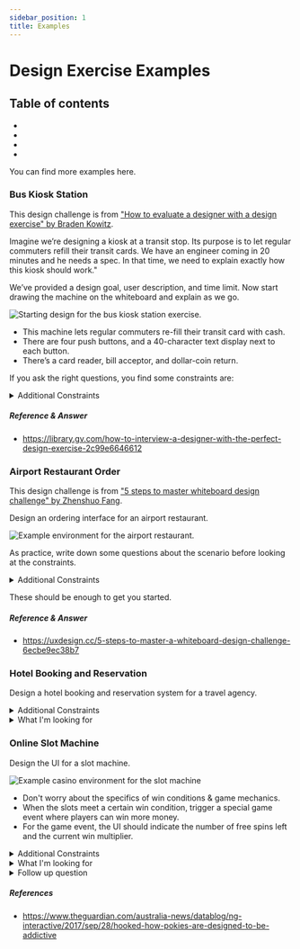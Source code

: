 ```yaml
---
sidebar_position: 1
title: Examples
---
```



# Design Exercise Examples

## Table of contents

- <Question question='Bus Kiosk Station' />
- <Question question='Airport Restaurant Order' />
- <Question question='Hotel Booking and Reservation' />
- <Question question='Online slot machine.' />

You can find more examples <Link to="/behavioral/companies">here</Link>.

### Bus Kiosk Station

This design challenge is from <a href="https://library.gv.com/how-to-interview-a-designer-with-the-perfect-design-exercise-2c99e6646612">"How to evaluate a designer with a design exercise" by Braden Kowitz</a>.

Imagine we’re designing a kiosk at a transit stop. Its purpose is to let regular commuters refill their transit cards. We have an engineer coming in 20 minutes and he needs a spec. In that time, we need to explain exactly how this kiosk should work."

We’ve provided a design goal, user description, and time limit. Now start drawing the machine on the whiteboard and explain as we go.

<img src='/img/bus-kiosk.jpg' alt="Starting design for the bus kiosk station exercise." />

- This machine lets regular commuters re-fill their transit card with cash.
- There are four push buttons, and a 40-character text display next to each button.
- There’s a card reader, bill acceptor, and dollar-coin return.

If you ask the right questions, you find some constraints are:

<details>
  <summary>Additional Constraints</summary>
  <li>Actually the max allowed on a card is $50.</li>
  <li>That dot on the bill acceptor? Oh yeah, that’s a light we can turn on and off.</li>
  <li>The machine is right next to a station agent, who can help with anything.</li>
</details>

##### Reference & Answer

- https://library.gv.com/how-to-interview-a-designer-with-the-perfect-design-exercise-2c99e6646612

### Airport Restaurant Order

This design challenge is from <a href="https://uxdesign.cc/5-steps-to-master-a-whiteboard-design-challenge-6ecbe9ec38b7">"5 steps to master whiteboard design challenge" by Zhenshuo Fang</a>.

Design an ordering interface for an airport restaurant.

<img src='https://cdn1.vox-cdn.com/thumbor/neJR1Pjm2e9UG-Ac6IS8tAix33I=/cdn0.vox-cdn.com/uploads/chorus_asset/file/3461336/newark2.0.jpeg' alt="Example environment for the airport restaurant." />

As practice, write down some questions about the scenario before looking at the constraints.

<details>
  <summary>Additional Constraints</summary>
  <li>
    What is the goal of the design? A: An efficient, hassle-free and fun dining experience for busy
    travelers
  </li>
  <li>What kind of airport? A: International airport</li>
  <li>What kind of restaurant? A: A dine-in restaurant with food and drinks</li>
  <li>What kind of device? A: Tablet devices on each table</li>
</details>

These should be enough to get you started.

##### Reference & Answer

- https://uxdesign.cc/5-steps-to-master-a-whiteboard-design-challenge-6ecbe9ec38b7

### Hotel Booking and Reservation

Design a hotel booking and reservation system for a travel agency.

<details>
  <summary>Additional Constraints</summary>
  <li>Responsive website.</li>
  <li>The primary market is United States.</li>
  <li>There are thousands of hotels to pick from.</li>
  <li>Hotels may already have reservations or unavailable during certain dates.</li>
</details>

<details>
<summary>What I'm looking for</summary>
<li>How do users find the hotel? Search? Through navigation?</li> 
<li>If search, how do they handle forms for simple and complex inputs? Do they account for all necessary inputs like number of guests, adults, children, check-in date, check-out. Do they make fields required?</li>
<li>Do they account for users who are just window shopping?</li>
<li>Do they show the rates for the different types of rooms? Availability?</li>
<li>How do they handle the checkout process? Do they make users sign in or create an account?</li>
<li>Do they end the flow after booking? Or do they redirect the users?</li>
<li>Do they talk about additional content that might be displayed or useful to the user outside of the necessary/minimum requirements needed to book? Travel warnings, regulations, hotel rules, advice, tips, things to know, weather warnings, activities, map & location, etc. </li>
<li>Do they express any technical knowledge about APIs? Loading times & loading screens?</li>

</details>

### Online Slot Machine

Design the UI for a slot machine.

<img src='/img/slots.jpg' alt="Example casino environment for the slot machine" />

- Don't worry about the specifics of win conditions & game mechanics.
- When the slots meet a certain win condition, trigger a special game event where players can win more money.
- For the game event, the UI should indicate the number of free spins left and the current win multiplier.

<details>
  <summary>Additional Constraints</summary>
  <li>It's for a machine in a casino.</li>
  <li>The primary market is United States.</li>
  <li>It should be fun, addictive, and profitable for the casino.</li>
  <li>It has one large digital display & built-in speakers.</li>
  <li>It has touch controls and a single physical circular button that can be lit up.</li>
  <li>The machine reads a card to withdraw and deposit the players credits.</li>
  <li>The user should be able to change the bet amount. Use the denominations 10, 20, 50, 100.</li>
  <li>There should be at least 3 reels but no more than 5.</li>
  <li>There should be at 5 different symbols on a reel but no more than 8.</li>
</details>

<details>
<summary>What I'm looking for</summary>
Slot designs can reveal a significant amount of their knowledge of dark patterns, human psychology & cognition, design ethics, and demonstrates how powerful UX can be.
<li>Do they make use of color, sound, and motion? How do they change over time?</li> 
<li>How did they decide which symbols to use? How many reels?</li>
<li>Does it have all the necessary controls & displays? Spin, increase & decrease bet amount, current bet amount, current balance, previous amount won, amount won, volume controls, game information</li>
<li>Do they understand the underlying psychology and behavior?</li>
<li>What do they do to make the game addictive? Fun? Do they use a purposeful value hierarchy or any targeted messaging? Do they talk about visuals or animations?</li>
<li>Do they account for all use cases & tasks? Insert card, spin, increase bet, decrease bet, return card, wins, game events, not enough credits, game error.</li>

</details>

<details>
<summary>Follow up question</summary>
Technology is increasingly designed to be addictive.

<li>How could you make it less addictive?</li>
<li>How would you advocate for these changes in your organization?</li>
</details>

##### References

- https://www.theguardian.com/australia-news/datablog/ng-interactive/2017/sep/28/hooked-how-pokies-are-designed-to-be-addictive

<!-- - <Question question="Consulting App for Doctors"/>
How would I design a dashboard for analytic data.
Design a mobile checkout process exercise-->
